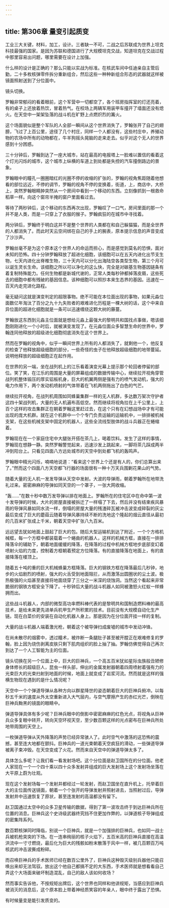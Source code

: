 ```yaml
---
---
---
```

title: 第306章 量变引起质变
---



工业三大关键，材料，加工，设计。三者缺一不可，二战之后苏联成为世界上坦克科技最强的国家。是因为苏联和德国进行了大规模坦克交战，知道坦克在交战过程中那里容易出问题，哪里需要在设计上加强。

什么样的设计是正确的？那么只能以实战为标准。在核武车间中任迪亲自主管后勤，二十多枚核弹零件拆分重新组合，然后这些一种种新组合形态的武器就这样被镜面照射送到了分位面中。

镜头切换。

罗翰非常郁闷的看着眼前，这个军营中一切都空了，各个班房指挥室的灯还亮着，有的桌子上还放着热饮，冒着热气。在校场上两辆军用装甲车撞开了墙面还没有熄火。在天空中一架架坠落的战斗机在旷野上点燃炽烈的篝火。

这个场面貌似是整个军队的人全部一瞬间从这个世界消失了，罗翰张开了自己的翅膀，飞过了上百公里，途径了几个村庄，同样一个人都没有，这些村庄中，养殖动物的农场中所有的动物都在，牛羊狗摇头晃脑的走来走去。似乎对这个无人的世界感到十分困惑。

三十分钟后，罗翰到达了一座大城市，站在最高的电报塔上一脸难以置信的看着这个灯光闪烁的城市，这个城市上纵横的车道上到处都是失控的汽车撞倒路边的景象。

罗翰眼中的瞳孔一圈圈暗红的光圈不停的收缩的扩张的，罗翰的视角焦距随着他想看的部位远近，不停的调节，罗翰的视角不停的变换着，街道，上，商店中，大桥上，突然罗翰眼睛肿突然从一个房间中看到一个移动的东西。立刻像抓到一根救命稻草一样。向这个窗帘半掩的窗户里面看过去。

等待了两秒钟后，这个移动的东西再次出现，罗翰叹了一口气，房间里面的那一个并不是人类，而是一只穿上了衣服的猴子。罗翰疯狂的在城市中寻找着。

两分钟后，罗翰终于明白这并不是整个世界的人类都在和自己躲猫猫，而是全世界的人都消失了。而此时天云空间绑在自己的手上的腕表，原本提示信息的声音变成了沙沙声。

罗翰丝毫不是为这个原本这个世界人的命运而担心，而是感觉到莫名的恐惧，面对未知的恐怖。四十分钟罗翰释放了超进化细胞，该细胞可以在五天内进化出节支生物，七天内进化出脊椎生物，三十天内可以分化出海陆空各类型生物，第三个月可以诞生灵长生命。该细胞之所以可以净化的这么快，完全是对碳基生物基因链条有着复制特殊能力。任何生物都是新城代谢的，正常人类每秒钟都掉落皮屑，这些死去的细胞中都有残破的基因信息。该种细胞可以照抄本来生态界的基因。迅速在一百天内走完进化路程。

毫无疑问这就是演变判定的超限事物。绝不可能在本位面出现的事物，如果元淼位面数亿年淘汰了百分之九十九失败者的艰难进化历程是一棵大树的话，这个中来自异位面的超进化细胞就是一条可以迅速缠绕这颗大树的藤蔓。

罗翰放这东西到元淼主位面就是想给元淼上最强大的黎明共和国找点事做，嗯该细胞刚刚进化一个小时后，就被演变发现了。在元淼位面众多智慧生命的世界中，罗翰连同他释放的超级进化细胞彻底消失在这个世界上。

然而在罗翰的视角中，似乎一瞬间世界上所有的人都消失了，就剩他一个，他反复的检查了他释放超级细胞的部分，一些奇怪的虫子在他释放超级细胞的地带蔓延。说明他释放的超级细胞正在起作用。

在世界的另一端，坐在战列机上的江乐看着演变光幕上提示那个轮回者停留的部位。笑了笑，在江乐的周围是大量的屏幕组成的数据传输中心，继续拉开视角穿管战列机整体锻压的厚实铝板机身，巨大的机翼两侧是强有力的喷气发动机，强大的电力作用下，两个发动机喷射的气体带着在飞机两侧拖出了白色的气芒。

继续拉开视角，在战列机周围如同蜂巢集群一样的无人机群，多达数万架次守护者这四十架战列机，大量的无人机遍布高低空。然而继续将视角拉在上千公里上，上百个这样的攻击集群正在朝着罗翰这里赶过去，在这个只有在幻想战场中才有可能出现的庞大机群。就在这个机群中一个个专门负责运输的运输机中，一排排被机械支架，在这些机械支架中固定的机器人，这些全流线型肢体的战斗兵器正在蜷缩着。

罗翰现在在一个家庭住宅中大腿张开搭在茶几上，喝着饮料。发生了这样的事情，罗翰现在想静一静。突然罗翰警觉起来，迅速沙发上跳起来，一脚将茶几踩成两半冲到阳台上。只看见四面八方远处城市的天空中到处都飞机的轰鸣声。

罗翰眼中精光闪烁，喃喃地说道：“看来这个世界上个还是有人的，你们总算出来了。”然而这个四面八方天空都飞行器的场面很有一种十万天兵围剿花果山的气势。

随着大量的无人机一发发导弹从天空中发射。大波的导弹雨，朝着罗翰所在地带洗礼过来。密密麻麻的导弹如同天空的一个罩子，一张大网收缩。

“轰……”在数十秒中数万发导弹以排在地面上。罗翰所在的住宅区中在命中第一波十发导弹的时候，大片的房屋直接被拆迁了一样塌了下去，然后并没有结束疾风暴雨的导弹风暴如同水流一样，倒塌的房屋大量的残渣碎瓦被冲击波变成碎裂的灰尘最后变成了巨大的蘑菇云随着导弹风暴持续不断的洗地这个隆起的烟云直径从最初的几百米扩张成上千米，朝着天空中扩张八九百米。

远远望去犹如地面上鼓起了巨大的包。随后大型运输机到达了附近，一个个方格机械框，每一个方框中都装载着一个蜷曲的机器人，这样的机械方框，直接在一排排降落伞的辅助下，朝着地面缓缓的降落，在降落的过程中机械方框地步底部变幻着喷射火焰的力度，控制着方框朝着预定方位降落。有的直接降落在地面上，有的直接降落在楼顶上。

随着五十吨的重的巨大机械蜂巢方框降落。巨大的钢铁方框在降落最后几秒钟，地步的火焰剧烈的喷射，强大的火舌受到地面阻拦，从而激荡出圆圈状的尘土波。极热极强的火焰甚至直接将地面烧穿了三分之一米深的烧蚀洞。当然这个看起来非常脆弱的钢铁方框安全下降了。十秒钟后大量的战斗机器人如同被激怒火红蚁一样蜂拥而出。

这些战斗机器人，内部的微型高功率燃料棒代表的是黎明共和国制造燃料棒的最高技术，是给未来更先进单兵机甲生产所积累的技术。目前没有大规模自动化生产链。现在白菜价的安装在自动化机器人身上。那是因为在分位面开挂一样的复制。

大量的战斗机器人端着激光枪，朝着这个被导弹扫成废墟的城市中发动冲锋。

在尚未散尽的烟雾中，透过瞳术，被炸断一条腿肚子甚至被开膛正在艰难修复的罗翰，脸上因为烧伤剥离皮肤只剩下肌肉组织的脸上抽了抽。罗翰仿佛觉得自己再次到达了一个人工智能为主的位面。

镜头切换在另一个位面上中，巨大的巨神兵，一个高五百米犹如星际虫族般丑陋修身体修长的超级巨人，昆虫一样头部，伸出的金属发射器朝着四周喷射着强有力的光束巨大的光束扫射到地面的时候，地面上就变成了岩浆河流。然而就是这样的强横生物现在遇到的是什么情况呢？

天空中一个个弹道导弹从各种方向以群星降世的姿态朝着巨大的巨神兵俯冲。以每秒五千米的速度从外太空重新进入大气层内，与空气摩擦产生的赤红光芒，倒映在巨神兵黝黑的镜面的眼睛中。

弹道导弹具体有多少呢？巨神兵眼中的倒影中密密麻麻的红色光点，将视角从巨神兵众多复眼中转开，转向天空环视天空，至少数百颗这样的光点密布在巨神兵所处地带周围的天空上。

一枚弹道导弹从天外降落的声势已经异常骇人了。此时空气中激荡的这恐怖的震撼，甚至连大地都在颤抖。巨神兵的一道光束朝着天空疯狂的滑动，一些弹道导弹被离子束冲毁。在天空变成了火花。然而来自天空中的弹道导弹太多了。

具体怎么多呢？让我们看一看发射场吧。这个分位面是赵卫国所在的分位面。他老人家现在一个一个四十乘以四十众多发射井组成的巨大发射场上这个发射场坐落在大平原上蔚为壮观。

现在这个发射场每一个发射井都经过一轮发射，而赵卫国坐在直升机上，托举着巨大的主位面传送镜面，朝着一个个张开的导弹发射井照射进去，当照射过后，导弹发射井中迅速恢复了原状，甚至连发射的高温都没有留下。

赵卫国通过太空中的众多卫星传输的数据，得到了第一波攻击终于到达巨神兵所在位置的消息。巨神兵这个史诗级武器终究挡不住更加作弊的，以弹道核子导弹组成的密集阵系列。

数百颗核弹同时降临，别说一个巨神兵，就是一个加强排的巨神兵，也如同一战士兵被机枪突突的下场。在一连串绚丽的核子火焰下，五百米高的巨神兵直接在高温洪流中一寸寸燃烧，最后化为巨大的残骸如粉末散落于风中一样，被几百颗百万吨核武的冲击波撕成粉碎。

而召唤巨神兵的手术医师已经在数百公里外了，巨神兵这种毁灭级别兵器他只能召唤出来却无法驾驭。放出这个他自己都搞不定的大东西，手术医师就是想看看自己弄这个大场面来破坏制造混乱，自己的敌人该如何收场？

然而事实告诉他，不按规矩出牌后，这个世界也同样和他讲规矩，当感应到巨神兵被消灭的消息后，这个原本脸上带着神经质笑容的年亲人，眼中终于露出了恐惧。

有时候量变是能引发质变的。